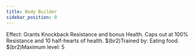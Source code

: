 ```yaml
---
title: Body Builder
sidebar_position: 0
---
```



Effect: Grants Knockback Resistance and bonus Health. Caps out at 100% Resistance and 10 half-hearts of health. $(br2)Trained by: Eating food. $(br2)Maximum level: 5
